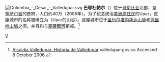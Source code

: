 {{Expand language|1=es|2=en|time=2022-05-05T11:20:46+00:00}}
[[File:Colombia_-_Cesar_-_Valledupar.svg|right]]
'''巴耶杜帕尔'''（{{lang-es|Valledupar}}）位于[[哥伦比亚|哥伦比亚]]北部，是[[塞萨尔省|塞萨尔省]]的首府，人口约40万（2005年）。为了纪念统治[[美洲原住民|美洲原住民]]的{{le|世袭村长|cacique}}Upar，这座城市的名称被确立为''{{lang|es|Valle de Upar}}''（Upar的山谷）。这座城市位于[[圣玛尔塔内华达山脉|圣玛尔塔内华达山脉]]和[[佩里哈山脈|佩里哈山脈]]之间，并且和{{le|Guatapurí River}}与[[塞薩爾河|塞薩爾河]]相邻。<ref name=alcvalledupar>[http://www.valledupar.gov.co/infoNoticia.asp?IdNot=39 Alcaldia Valledupar: Historia de Valledupar] {{Wayback|url=http://www.valledupar.gov.co/infoNoticia.asp?IdNot=39 |date=20070927084738 }} {{in lang|es}} valledupar.gov.co Accessed 8 October 2006.</ref>

{{南美洲地理小作品}}

[[Category:哥伦比亚市镇|V]]